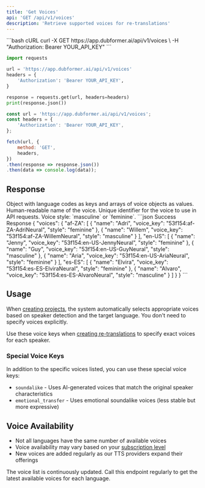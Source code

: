 ```yaml
---
title: 'Get Voices'
api: 'GET /api/v1/voices'
description: 'Retrieve supported voices for re-translations'
---
```




<RequestExample>
```bash cURL
curl -X GET https://app.dubformer.ai/api/v1/voices \
  -H "Authorization: Bearer YOUR_API_KEY"
```

```python Python
import requests

url = 'https://app.dubformer.ai/api/v1/voices'
headers = {
    'Authorization': 'Bearer YOUR_API_KEY',
}

response = requests.get(url, headers=headers)
print(response.json())
```

```javascript JavaScript
const url = 'https://app.dubformer.ai/api/v1/voices';
const headers = {
    'Authorization': 'Bearer YOUR_API_KEY',
};

fetch(url, {
    method: 'GET',
    headers,
})
.then(response => response.json())
.then(data => console.log(data));
```
</RequestExample>

## Response

<ResponseField name="voices" type="object">
  Object with language codes as keys and arrays of voice objects as values.
  <Expandable title="Voice Object Properties">
    <ResponseField name="name" type="string">
      Human-readable name of the voice.
    </ResponseField>
    <ResponseField name="voice_key" type="string">
      Unique identifier for the voice to use in API requests.
    </ResponseField>
    <ResponseField name="style" type="string">
      Voice style: `masculine` or `feminine`.
    </ResponseField>
  </Expandable>
</ResponseField>

<ResponseExample>
```json Success Response
{
  "voices": {
    "af-ZA": [
      {
        "name": "Adri",
        "voice_key": "53f154:af-ZA-AdriNeural",
        "style": "feminine"
      },
      {
        "name": "Willem", 
        "voice_key": "53f154:af-ZA-WillemNeural",
        "style": "masculine"
      }
    ],
    "en-US": [
      {
        "name": "Jenny",
        "voice_key": "53f154:en-US-JennyNeural",
        "style": "feminine"
      },
      {
        "name": "Guy",
        "voice_key": "53f154:en-US-GuyNeural", 
        "style": "masculine"
      },
      {
        "name": "Aria",
        "voice_key": "53f154:en-US-AriaNeural",
        "style": "feminine"
      }
    ],
    "es-ES": [
      {
        "name": "Elvira",
        "voice_key": "53f154:es-ES-ElviraNeural",
        "style": "feminine"
      },
      {
        "name": "Alvaro",
        "voice_key": "53f154:es-ES-AlvaroNeural",
        "style": "masculine"
      }
    ]
  }
}
```
</ResponseExample>

## Usage

When [creating projects](/platform/endpoints/projects/create-project), the system automatically selects appropriate voices based on speaker detection and the target language. You don't need to specify voices explicitly.

Use these voice keys when [creating re-translations](/platform/endpoints/projects/create-retranslation) to specify exact voices for each speaker.

### Special Voice Keys
In addition to the specific voices listed, you can use these special voice keys:

- `soundalike` - Uses AI-generated voices that match the original speaker characteristics
- `emotional_transfer` - Uses emotional soundalike voices (less stable but more expressive)

## Voice Availability

- Not all languages have the same number of available voices
- Voice availability may vary based on your [subscription level](https://app.dubformer.ai/subscriptions)
- New voices are added regularly as our TTS providers expand their offerings

<Note>
The voice list is continuously updated. Call this endpoint regularly to get the latest available voices for each language.
</Note>

